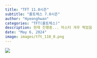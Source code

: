 ```yaml
---
title: "TFT 11.0시즌"
subtitle: "롤토체스 7.0시즌"
author: "Hyeonghwan"
categories: "TFT(롤토체스)"
description: 현재 진행중... 마스터 겨우 찍었음
date: "May 6, 2024"
image: images/tft_110_0.png
---
```


![](images/tft_110_1.png)